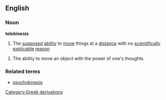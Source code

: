 ==English==
===Noun===
'''telekinesis'''
#The [[supposed]] [[ability]] to [[move]] things at a [[distance]] with no [[scientific]]ally [[explicable]] [[reason]]

#The ability to move an object with the power of one's thoughts.

===Related terms===
*[[psychokinesis]]
[[Category:Greek derivations]]